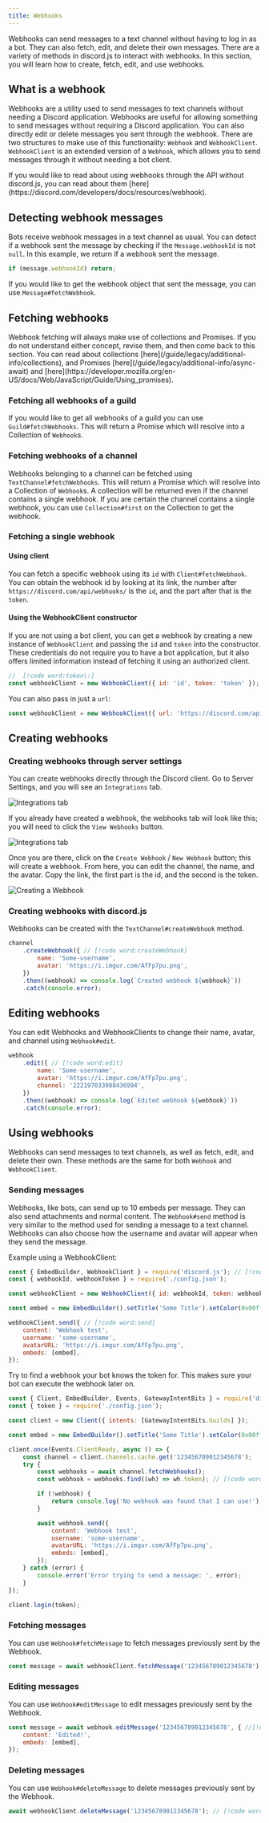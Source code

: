 ```yaml
---
title: Webhooks
---
```


Webhooks can send messages to a text channel without having to log in as a bot. They can also fetch, edit, and delete their own messages. There are a variety of methods in discord.js to interact with webhooks. In this section, you will learn how to create, fetch, edit, and use webhooks.

## What is a webhook

Webhooks are a utility used to send messages to text channels without needing a Discord application. Webhooks are useful for allowing something to send messages without requiring a Discord application. You can also directly edit or delete messages you sent through the webhook. There are two structures to make use of this functionality: `Webhook` and `WebhookClient`. `WebhookClient` is an extended version of a `Webhook`, which allows you to send messages through it without needing a bot client.

<Callout>
	If you would like to read about using webhooks through the API without discord.js, you can read about them [here](https://discord.com/developers/docs/resources/webhook).
</Callout>

## Detecting webhook messages

Bots receive webhook messages in a text channel as usual. You can detect if a webhook sent the message by checking if the `Message.webhookId` is not `null`. In this example, we return if a webhook sent the message.


```js
if (message.webhookId) return;
```

If you would like to get the webhook object that sent the message, you can use `Message#fetchWebhook`.

## Fetching webhooks

<Callout>
	Webhook fetching will always make use of collections and Promises. If you do not understand either concept, revise them, and then come back to this section. You can read about collections [here](/guide/legacy/additional-info/collections), and Promises [here](/guide/legacy/additional-info/async-await) and [here](https://developer.mozilla.org/en-US/docs/Web/JavaScript/Guide/Using_promises).
</Callout>

### Fetching all webhooks of a guild

If you would like to get all webhooks of a guild you can use `Guild#fetchWebhooks`. This will return a Promise which will resolve into a Collection of `Webhook`s.

### Fetching webhooks of a channel

Webhooks belonging to a channel can be fetched using `TextChannel#fetchWebhooks`. This will return a Promise which will resolve into a Collection of `Webhook`s. A collection will be returned even if the channel contains a single webhook. If you are certain the channel contains a single webhook, you can use `Collection#first` on the Collection to get the webhook.

### Fetching a single webhook

#### Using client

You can fetch a specific webhook using its `id` with `Client#fetchWebhook`. You can obtain the webhook id by looking at its link, the number after `https://discord.com/api/webhooks/` is the `id`, and the part after that is the `token`.

#### Using the WebhookClient constructor

If you are not using a bot client, you can get a webhook by creating a new instance of `WebhookClient` and passing the `id` and `token` into the constructor. These credentials do not require you to have a bot application, but it also offers limited information instead of fetching it using an authorized client.

```js
//  [!code word:token\:]
const webhookClient = new WebhookClient({ id: 'id', token: 'token' }); // [!code word:id\:]
```

You can also pass in just a `url`:

```js
const webhookClient = new WebhookClient({ url: 'https://discord.com/api/webhooks/id/token' }); // [!code word:url\:]

```

## Creating webhooks

### Creating webhooks through server settings

You can create webhooks directly through the Discord client. Go to Server Settings, and you will see an `Integrations` tab.

![Integrations tab](./images/creating-webhooks-1.png)

If you already have created a webhook, the webhooks tab will look like this; you will need to click the `View Webhooks` button.

![Integrations tab](./images/creating-webhooks-2.png)

Once you are there, click on the `Create Webhook` / `New Webhook` button; this will create a webhook. From here, you can edit the channel, the name, and the avatar. Copy the link, the first part is the id, and the second is the token.

![Creating a Webhook](./images/creating-webhooks-3.png)

### Creating webhooks with discord.js

Webhooks can be created with the `TextChannel#createWebhook` method.

```js
channel
	.createWebhook({ // [!code word:createWebhook]
		name: 'Some-username',
		avatar: 'https://i.imgur.com/AfFp7pu.png',
	})
	.then((webhook) => console.log(`Created webhook ${webhook}`))
	.catch(console.error);
```

## Editing webhooks

You can edit Webhooks and WebhookClients to change their name, avatar, and channel using `Webhook#edit`.

```js
webhook
	.edit({ // [!code word:edit]
		name: 'Some-username',
		avatar: 'https://i.imgur.com/AfFp7pu.png',
		channel: '222197033908436994',
	})
	.then((webhook) => console.log(`Edited webhook ${webhook}`))
	.catch(console.error);
```

## Using webhooks

Webhooks can send messages to text channels, as well as fetch, edit, and delete their own. These methods are the same for both `Webhook` and `WebhookClient`.

### Sending messages

Webhooks, like bots, can send up to 10 embeds per message. They can also send attachments and normal content. The `Webhook#send` method is very similar to the method used for sending a message to a text channel. Webhooks can also choose how the username and avatar will appear when they send the message.

Example using a WebhookClient:

```js
const { EmbedBuilder, WebhookClient } = require('discord.js'); // [!code word:WebhookClient]
const { webhookId, webhookToken } = require('./config.json');

const webhookClient = new WebhookClient({ id: webhookId, token: webhookToken });

const embed = new EmbedBuilder().setTitle('Some Title').setColor(0x00ffff);

webhookClient.send({ // [!code word:send]
	content: 'Webhook test',
	username: 'some-username',
	avatarURL: 'https://i.imgur.com/AfFp7pu.png',
	embeds: [embed],
});
```

Try to find a webhook your bot knows the token for. This makes sure your bot can execute the webhook later on.

```js
const { Client, EmbedBuilder, Events, GatewayIntentBits } = require('discord.js');
const { token } = require('./config.json');

const client = new Client({ intents: [GatewayIntentBits.Guilds] });

const embed = new EmbedBuilder().setTitle('Some Title').setColor(0x00ffff);

client.once(Events.ClientReady, async () => {
	const channel = client.channels.cache.get('123456789012345678');
	try {
		const webhooks = await channel.fetchWebhooks();
		const webhook = webhooks.find((wh) => wh.token); // [!code word:wh.token]

		if (!webhook) {
			return console.log('No webhook was found that I can use!');
		}

		await webhook.send({
			content: 'Webhook test',
			username: 'some-username',
			avatarURL: 'https://i.imgur.com/AfFp7pu.png',
			embeds: [embed],
		});
	} catch (error) {
		console.error('Error trying to send a message: ', error);
	}
});

client.login(token);
```

### Fetching messages

You can use `Webhook#fetchMessage` to fetch messages previously sent by the Webhook.

```js
const message = await webhookClient.fetchMessage('123456789012345678'); // [!code word:fetchMessage]
```

### Editing messages

You can use `Webhook#editMessage` to edit messages previously sent by the Webhook.

```js
const message = await webhook.editMessage('123456789012345678', { //[!code word:editMessage]
	content: 'Edited!',
	embeds: [embed],
});
```

### Deleting messages

You can use `Webhook#deleteMessage` to delete messages previously sent by the Webhook.

```js
await webhookClient.deleteMessage('123456789012345678'); // [!code word:deleteMessage]
```

